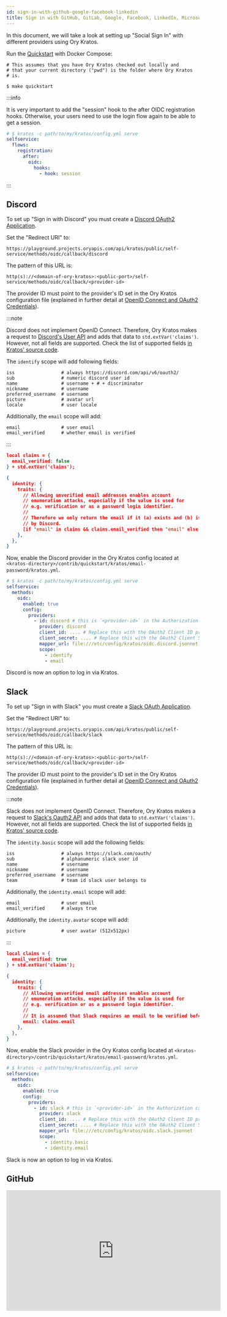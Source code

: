 ```yaml
---
id: sign-in-with-github-google-facebook-linkedin
title: Sign in with GitHub, GitLab, Google, Facebook, LinkedIn, Microsoft ...
---
```


In this document, we will take a look at setting up "Social Sign In" with
different providers using Ory Kratos.

Run the [Quickstart](../quickstart.mdx) with Docker Compose:

```shell script
# This assumes that you have Ory Kratos checked out locally and
# that your current directory ("pwd") is the folder where Ory Kratos
# is.

$ make quickstart
```

:::info

It is very important to add the "session" hook to the after OIDC registration
hooks. Otherwise, your users need to use the login flow again to be able to get
a session.

```yaml title="path/to/my/kratos/config.yml"
# $ kratos -c path/to/my/kratos/config.yml serve
selfservice:
  flows:
    registration:
      after:
        oidc:
          hooks:
            - hook: session
```

:::

## Discord

To set up "Sign in with Discord" you must create a
[Discord OAuth2 Application](https://discord.com/developers/docs/topics/oauth2).

Set the "Redirect URI" to:

```
https://playground.projects.oryapis.com/api/kratos/public/self-service/methods/oidc/callback/discord
```

The pattern of this URL is:

```
http(s)://<domain-of-ory-kratos>:<public-port>/self-service/methods/oidc/callback/<provider-id>
```

The provider ID must point to the provider's ID set in the Ory Kratos
configuration file (explained in further detail at
[OpenID Connect and OAuth2 Credentials](../concepts/credentials/openid-connect-oidc-oauth2.mdx)).

:::note

Discord does not implement OpenID Connect. Therefore, Ory Kratos makes a request
to
[Discord's User API](https://discord.com/developers/docs/resources/user#get-current-user)
and adds that data to `std.extVar('claims')`. However, not all fields are
supported. Check the list of supported fields
[in Kratos' source code](https://github.com/ory/kratos/blob/v0.5.1-alpha.1/selfservice/strategy/oidc/provider_discord.go#L81-L91).

The `identify` scope will add following fields:

```text
iss                 # always https://discord.com/api/v6/oauth2/
sub                 # numeric discord user id
name                # username + # + discriminator
nickname            # username
preferred_username  # username
picture             # avatar url
locale              # user locale
```

Additionally, the `email` scope will add:

```text
email               # user email
email_verified      # whether email is verified
```

:::

```json title="contrib/quickstart/kratos/email-password/oidc.discord.jsonnet"
local claims = {
  email_verified: false
} + std.extVar('claims');

{
  identity: {
    traits: {
      // Allowing unverified email addresses enables account
      // enumeration attacks, especially if the value is used for
      // e.g. verification or as a password login identifier.
      //
      // Therefore we only return the email if it (a) exists and (b) is marked verified
      // by Discord.
      [if "email" in claims && claims.email_verified then "email" else null]: claims.email,
    },
  },
}
```

Now, enable the Discord provider in the Ory Kratos config located at
`<kratos-directory>/contrib/quickstart/kratos/email-password/kratos.yml`.

```yaml title="contrib/quickstart/kratos/email-password/kratos.yml"
# $ kratos -c path/to/my/kratos/config.yml serve
selfservice:
  methods:
    oidc:
      enabled: true
      config:
        providers:
          - id: discord # this is `<provider-id>` in the Authorization callback URL. DO NOT CHANGE IT ONCE SET!
            provider: discord
            client_id: .... # Replace this with the OAuth2 Client ID provided by Discord
            client_secret: .... # Replace this with the OAuth2 Client Secret provided by Discord
            mapper_url: file:///etc/config/kratos/oidc.discord.jsonnet
            scope:
              - identify
              - email
```

Discord is now an option to log in via Kratos.

## Slack

To set up "Sign in with Slack" you must create a
[Slack OAuth Application](https://api.slack.com/apps).

Set the "Redirect URI" to:

```
https://playground.projects.oryapis.com/api/kratos/public/self-service/methods/oidc/callback/slack
```

The pattern of this URL is:

```
http(s)://<domain-of-ory-kratos>:<public-port>/self-service/methods/oidc/callback/<provider-id>
```

The provider ID must point to the provider's ID set in the Ory Kratos
configuration file (explained in further detail at
[OpenID Connect and OAuth2 Credentials](../concepts/credentials/openid-connect-oidc-oauth2.mdx)).

:::note

Slack does not implement OpenID Connect. Therefore, Ory Kratos makes a request
to [Slack's Oauth2 API](https://api.slack.com/methods/users.identity) and adds
that data to `std.extVar('claims')`. However, not all fields are supported.
Check the list of supported fields
[in Kratos' source code](https://github.com/ory/kratos/blob/master/selfservice/strategy/oidc/provider_slack.go).

The `identity.basic` scope will add the following fields:

```text
iss                 # always https://slack.com/oauth/
sub                 # alphanumeric slack user id
name                # username
nickname            # username
preferred_username  # username
team                # team id slack user belongs to
```

Additionally, the `identity.email` scope will add:

```text
email               # user email
email_verified      # always true
```

Additionally, the `identity.avatar` scope will add:

```text
picture             # user avatar (512x512px)
```

:::

```json title="contrib/quickstart/kratos/email-password/oidc.discord.jsonnet"
local claims = {
  email_verified: true
} + std.extVar('claims');

{
  identity: {
    traits: {
      // Allowing unverified email addresses enables account
      // enumeration attacks, especially if the value is used for
      // e.g. verification or as a password login identifier.
      //
      // It is assumed that Slack requires an email to be verified before accessible via OAuth (because they don't provide a email_verified field).
      email: claims.email
    },
  },
}
```

Now, enable the Slack provider in the Ory Kratos config located at
`<kratos-directory>/contrib/quickstart/kratos/email-password/kratos.yml`.

```yaml title="contrib/quickstart/kratos/email-password/kratos.yml"
# $ kratos -c path/to/my/kratos/config.yml serve
selfservice:
  methods:
    oidc:
      enabled: true
      config:
        providers:
          - id: slack # this is `<provider-id>` in the Authorization callback URL. DO NOT CHANGE IT ONCE SET!
            provider: slack
            client_id: .... # Replace this with the OAuth2 Client ID provided by Slack
            client_secret: .... # Replace this with the OAuth2 Client Secret provided by Slack
            mapper_url: file:///etc/config/kratos/oidc.slack.jsonnet
            scope:
              - identity.basic
              - identity.email
```

Slack is now an option to log in via Kratos.

## GitHub

<iframe
  width="560"
  height="315"
  src="https://www.youtube.com/embed/Hz_dP5c_qvc"
  frameborder="0"
  allowfullscreen
/>

To set up "Sign in with GitHub" you must create either a
[GitHub OAuth2 Client](https://developer.github.com/apps/building-oauth-apps/creating-an-oauth-app/)
or
[GitHub App Client](https://docs.github.com/en/developers/apps/building-github-apps/creating-a-github-app).

Set the "Authorization callback URL" to:

```
https://playground.projects.oryapis.com/api/kratos/public/self-service/methods/oidc/callback/github
```

The pattern of this URL is:

```
http(s)://<domain-of-ory-kratos>:<public-port>//self-service/methods/oidc/callback/<provider-id>
```

The provider ID must point to the provider's ID set in the Ory Kratos
configuration file (explained in further detail at
[OpenID Connect and OAuth2 Credentials](../concepts/credentials/openid-connect-oidc-oauth2.mdx)).

:::note

GitHub does not implement OpenID Connect. Therefore, Ory Kratos makes a request
to
[GitHub's User API](https://developer.github.com/v3/users/#get-the-authenticated-user)
and adds that data to `std.extVar('claims')`. Check out what data is available
at
[GitHub's Scope Docs](https://developer.github.com/apps/building-oauth-apps/understanding-scopes-for-oauth-apps/).
However, not all GitHub fields are supported. Check the list of supported fields
[in Kratos' source code](https://github.com/ory/kratos/blob/v0.2.1-alpha.1/selfservice/strategy/oidc/provider_github.go#L72-L98).

Only for `Github Oauth2` as `GitHub App` does not have scope. See the
[Differences between GitHub Apps and OAuth2](https://docs.github.com/en/developers/apps/getting-started-with-apps/differences-between-github-apps-and-oauth-apps)

:::

As explained in
[OpenID Connect and OAuth2 Credentials](../concepts/credentials/openid-connect-oidc-oauth2.mdx),
you must also create a Jsonnet code snippet for the provider. Save the code in
`<kratos-directory>/contrib/quickstart/kratos/email-password/oidc.github.jsonnet`.
The following JsonNet takes `email_primary` and maps it to `traits.email`:

```json title="contrib/quickstart/kratos/email-password/oidc.github.jsonnet"
local claims = {
  email_verified: false
} + std.extVar('claims');

{
  identity: {
    traits: {
      // Allowing unverified email addresses enables account
      // enumeration attacks, especially if the value is used for
      // e.g. verification or as a password login identifier.
      //
      // Therefore we only return the email if it (a) exists and (b) is marked verified
      // by GitHub.
      [if "email" in claims && claims.email_verified then "email" else null]: claims.email,
    },
  },
}
```

For `GitHub App` use `github-app` and for `GitHub OAuth2` use `github`

Now, enable the GitHub OAuth2 provider in the Ory Kratos config located at
`<kratos-directory>/contrib/quickstart/kratos/email-password/kratos.yml`.

```yaml title="contrib/quickstart/kratos/email-password/kratos.yml"
# $ kratos -c path/to/my/kratos/config.yml serve
selfservice:
  methods:
    oidc:
      enabled: true
      config:
        providers:
          - id: github # this is `<provider-id>` in the Authorization callback URL. DO NOT CHANGE IT ONCE SET!
            provider: github
            client_id: .... # Replace this with the OAuth2 Client ID provided by GitHub
            client_secret: .... # Replace this with the OAuth2 Client Secret provided by GitHub
            mapper_url: file:///etc/config/kratos/oidc.github.jsonnet
            scope:
              - user:email
```

Or enable the GitHub App provider in the Ory Kratos config located at
`<kratos-directory>/contrib/quickstart/kratos/email-password/kratos.yml`.

```yaml title="contrib/quickstart/kratos/email-password/kratos.yml"
# $ kratos -c path/to/my/kratos/config.yml serve
selfservice:
  methods:
    oidc:
      enabled: true
      config:
        providers:
          - id: github # this is `<provider-id>` in the Authorization callback URL. DO NOT CHANGE IT ONCE SET!
            provider: github-app
            client_id: .... # Replace this with the OAuth2 Client ID provided by GitHub
            client_secret: .... # Replace this with the OAuth2 Client Secret provided by GitHub
            mapper_url: file:///etc/config/kratos/oidc.github.jsonnet
```

Next, open the login endpoint of the SecureApp and you should see the GitHub
Login option!

## GitLab

To set up "Sign in with GitLab" you must create a
[GitLab OAuth2 Application](https://docs.gitlab.com/ee/integration/oauth_provider.html#adding-an-application-through-the-profile).

Set the "Redirect URI" to:

```
https://playground.projects.oryapis.com/api/kratos/public/self-service/methods/oidc/callback/gitlab
```

The pattern of this URL is:

```
http(s)://<domain-of-ory-kratos>:<public-port>/self-service/methods/oidc/callback/<provider-id>
```

:::note

While you can use
[GitLab as an OIDC identity provider](https://docs.gitlab.com/ee/integration/openid_connect_provider.html),
GitLab only returns the sub and sub_legacy claims in the ID token. Therefore,
Ory Kratos makes a request to
[GitLab's /oauth/userinfo API](https://gitlab.com/oauth/userinfo) and adds the
user info to `std.extVar('claims')`.

:::

```json title="contrib/quickstart/kratos/email-password/oidc.gitlab.jsonnet"
local claims = {
  email_verified: false
} + std.extVar('claims');

{
  identity: {
    traits: {
      // Allowing unverified email addresses enables account
      // enumeration attacks, especially if the value is used for
      // e.g. verification or as a password login identifier.
      //
      // Therefore we only return the email if it (a) exists and (b) is marked verified
      // by GitLab.
      [if "email" in claims && claims.email_verified then "email" else null]: claims.email,
    },
  },
}
```

Now, enable the GitLab provider in the Ory Kratos config located at
`<kratos-directory>/contrib/quickstart/kratos/email-password/kratos.yml`.

```yaml title="contrib/quickstart/kratos/email-password/kratos.yml"
# $ kratos -c path/to/my/kratos/config.yml serve
selfservice:
  methods:
    oidc:
      enabled: true
      config:
        providers:
          - id: gitlab # this is `<provider-id>` in the Authorization callback URL. DO NOT CHANGE IT ONCE SET!
            provider: gitlab
            client_id: .... # Replace this with the OAuth2 Client ID provided by GitLab
            client_secret: .... # Replace this with the OAuth2 Client Secret provided by GitLab
            mapper_url: file:///etc/config/kratos/oidc.gitlab.jsonnet
            scope:
              - read_user
              - openid
              - profile
              - email
```

GitLab is now an option to log in via Kratos.

## Auth0

To set up "Sign in with Auth0" you must create an
[Auth0 Application for your Auth0 Tenant](https://auth0.com/docs/applications).
Note that the endpoint for the application starts with your Tenant's name. e.g.
`myAuth0Tenant.auth0.com`. This will be the `IssuerURL` you will use when
configuring the OIDC connection.

Set the "Redirect URI" to:

```
https://playground.projects.oryapis.com/api/kratos/public/self-service/methods/oidc/callback/gitlab
```

The pattern of this URL is:

```
http(s)://<domain-of-ory-kratos>:<public-port>/self-service/methods/oidc/callback/<provider-id>
```

:::note

While you can use
[Auth0 as an OIDC identity provider](https://docs.gitlab.com/ee/integration/openid_connect_provider.html),
Auth0 only returns the sub and sub_legacy claims in the ID token. Therefore, Ory
Kratos makes a request to
[Auth0's /userinfo API](https://auth0.com/docs/api/authentication?http#user-profile)
and adds the user info to `std.extVar('claims')`.

:::

```json title="contrib/quickstart/kratos/email-password/oidc.auth0.jsonnet"
local claims = {
  email_verified: false
} + std.extVar('claims');

{
  identity: {
    traits: {
      // Allowing unverified email addresses enables account
      // enumeration attacks, especially if the value is used for
      // e.g. verification or as a password login identifier.
      //
      // Therefore we only return the email if it (a) exists and (b) is marked verified
      // by Auth0.
      [if "email" in claims && claims.email_verified then "email" else null]: claims.email,
      username: claims.nickname,
    },
  },
}
```

Now, enable the Auth0 provider in the Ory Kratos config located at
`<kratos-directory>/contrib/quickstart/kratos/email-password/kratos.yml`. Note
that the `issuer_url` needs to be the top-level domain for your Auth0
application. This can be found by going to the Auth0 application page and
choosing `Settings` then `Advanced Settings` then `Endpoints`. In general, the
endpoint is of the form `myAuth0Tenant.auth0.com` (where `myAuth0Tenant` is the
name of your tenant).

```yaml title="contrib/quickstart/kratos/email-password/kratos.yml"
# $ kratos -c path/to/my/kratos/config.yml serve
selfservice:
  methods:
    oidc:
      enabled: true
      config:
        providers:
          - id: auth0 # this is `<provider-id>` in the Authorization callback URL. DO NOT CHANGE IT ONCE SET!
            provider: auth0
            client_id: .... # Replace this with the OAuth2 Client ID provided by Auth0
            client_secret: .... # Replace this with the OAuth2 Client Secret provided by Auth0
            mapper_url: file:///etc/config/kratos/oidc.auth0.jsonnet
            issuer_url: .... # Replace this with the endpoint of the Auth0 tenant.
            scope:
              - openid
              - profile
              - email
```

Auth0 is now an option to log in via Kratos.

## Microsoft

This will enable you to log in using any Azure AD directory - Multitenant and
personal Microsoft accounts (e.g. Skype, Xbox) depending on the settings made
when creating the application in Azure AD.

#### Creating an Application in Azure AD

To set up "Sign in with Microsoft" you must first
[register an application with the Microsoft identity platform](https://docs.microsoft.com/en-us/azure/active-directory/develop/quickstart-register-app).

Select "Web" as the "Redirect URI" type, and set the URI to:

```
http(s)://<domain-of-ory-kratos>:<public-port>//self-service/methods/oidc/callback/<provider-id>
```

After the "App Registration" is created, make note of the `Application ID` and
`Directory ID` on top of the Overview page. To create the client secret,
navigate to "Certificates & secrets" and click "+ New client secret". Remember
to copy the secret value as it will only be shown once.

#### Configuring Kratos

Create a Jsonnet claims mapper as described in
[OpenID Connect and OAuth2 Credentials](../concepts/credentials/openid-connect-oidc-oauth2.mdx).
Save the code in
`<kratos-directory>/contrib/quickstart/kratos/email-password/oidc.microsoft.jsonnet`.

```json title="contrib/quickstart/kratos/email-password/oidc.microsoft.jsonnet"
local claims = std.extVar('claims');
{
  identity: {
    traits: {
      // Allowing unverified email addresses enables account
      // enumeration attacks, especially if the value is used for
      // e.g. verification or as a password login identifier.
      //
      // If connecting only to your organization (one tenant), claims.email is safe to use if you have not actively disabled e-mail verification during signup.
      //
      // The email might be empty if the account is not linked to an email address.
      // For a human readable identifier, consider using the "preferred_username" claim.
      [if "email" in claims then "email" else null]: claims.email,
    },
  },
}
```

Enable the Microsoft provider in the Ory Kratos config located at
`<kratos-directory>/contrib/quickstart/kratos/email-password/kratos.yml`.

```yaml title="contrib/quickstart/kratos/email-password/kratos.yml"
selfservice:
  methods:
    oidc:
      enabled: true
      config:
        providers:
          - id: microsoft # this is `<provider-id>` in the Authorization callback URL. DO NOT CHANGE IT ONCE SET!
            provider: microsoft
            client_id: .... # Replace this with the Application ID from the App Registration
            client_secret: .... # Replace this with the generated Secret value from the App Registration
            tenant: .... # Replace this with the Tenant of your choice (see below)
            mapper_url: file:///etc/config/kratos/oidc.microsoft.jsonnet
            scope:
              - profile
              - email
```

Azure AD is now an option to log in to Ory Kratos.

##### Choosing Tenant

There are two ways to use the `microsoft` provider for authentication:

1. For authenticating users in a single Azure AD Directory (organization), set
   the `tenant` value to either the `Directory ID` from the "App Registration"
   page, or the organization domain. E.g. `8eaef023-2b34-4da1-9baa-8bc8c9d6a490`
   or `contoso.onmicrosoft.com`.
2. For authenticating any user in the Microsoft identity platform, set the
   `tenant` value to either:

- `organizations` to allow users with work or school accounts, or
- `consumers` to allow users with personal accounts, or
- `common` to allow both kind of accounts.

## Twitch

To set up "Sign in with Twitch" you must create a
[Twitch OAuth2 Application](https://dev.twitch.tv/docs/authentication#registration).

Set the "Redirect URI" to:

```
https://playground.projects.oryapis.com/api/kratos/public/self-service/methods/oidc/callback/twitch
```

The pattern of this URL is:

```
http(s)://<domain-of-ory-kratos>:<public-port>/self-service/methods/oidc/callback/<provider-id>
```

The provider ID must point to the provider's ID set in the Ory Kratos
configuration file (explained in further detail at
[OpenID Connect and OAuth2 Credentials](../concepts/credentials/openid-connect-oidc-oauth2.mdx)).

As explained in
[OpenID Connect and OAuth2 Credentials](../concepts/credentials/openid-connect-oidc-oauth2.mdx),
you must also create a Jsonnet code snippet for the provider. Save the code in
`<kratos-directory>/contrib/quickstart/kratos/email-password/oidc.twitch.jsonnet`.

```json title="contrib/quickstart/kratos/email-password/oidc.twitch.jsonnet"
local claims = {
  email_verified: false
} + std.extVar('claims');

{
  identity: {
    traits: {
      // Allowing unverified email addresses enables account
      // enumeration attacks, especially if the value is used for
      // e.g. verification or as a password login identifier.
      //
      // Therefore we only return the email if it (a) exists and (b) is marked verified
      // by Twitch.
      [if "email" in claims && claims.email_verified then "email" else null]: claims.email,
    },
  },
}
```

Now, enable the Twitch provider in the Ory Kratos config located at
`<kratos-directory>/contrib/quickstart/kratos/email-password/kratos.yml`.

```yaml title="contrib/quickstart/kratos/email-password/kratos.yml"
# $ kratos -c path/to/my/kratos/config.yml serve
selfservice:
  methods:
    oidc:
      enabled: true
      config:
        providers:
          - id: twitch # this is `<provider-id>` in the Authorization callback URL. DO NOT CHANGE IT ONCE SET!
            provider: generic
            client_id: .... # Replace this with the OAuth2 Client ID provided by Twitch
            client_secret: .... # Replace this with the OAuth2 Client Secret provided by Twitch
            issuer_url: https://id.twitch.tv/oauth2
            mapper_url: file:///etc/config/kratos/oidc.twitch.jsonnet
            scope:
              - openid
              - user:read:email # required for email and email_verified claims in the near future
            requested_claims: # explicitly request email and email_verified claims because twitch doesn't add them by default
              id_token:
                email:
                  essential: true
                email_verified:
                  essential: true
```

Next, open the login endpoint of the SecureApp and you should see the Twitch
Login option!

## Facebook

**Create Facebook Application**

To set up "Sign in with Facebook" you first need a
[Facebook Developer Account](https://developers.facebook.com/docs/development/register).

Create a
[Facebook OAuth2 Application](https://developers.facebook.com/docs/development/create-an-app).

Add a "Facebook Login" product to this application.

Select "Settings" in the Products menu.

Set the "Valid OAuth Redirect URIs" to:

```
https://127.0.0.1:4433/self-service/methods/oidc/callback/facebook
```

The pattern of this URL is:

```
https://<domain-of-ory-kratos>:<public-port>/self-service/methods/oidc/callback/<provider-id>
```

Facebook requires HTTPS redirect URIs!

:::note

While you can use
[Facebook as an OIDC identity provider](https://developers.facebook.com/docs/facebook-login/),
Facebook only returns access_token and not id_token. Therefore, Ory Kratos makes
a request to
[Facebook's graph.facebook.com/me API](https://graph.facebook.com/me) and adds
the user info to `std.extVar('claims')`.

:::

**Configuring Kratos**

Create a Jsonnet claims mapper as described in
[OpenID Connect and OAuth2 Credentials](../concepts/credentials/openid-connect-oidc-oauth2.mdx).
Save the code in
`<kratos-directory>/contrib/quickstart/kratos/email-password/oidc.facebook.jsonnet`.

```json title="contrib/quickstart/kratos/email-password/oidc.facebook.jsonnet"
local claims = std.extVar('claims');
{
  identity: {
    traits: {
      // Allowing unverified email addresses enables account
      // enumeration attacks, especially if the value is used for
      // e.g. verification or as a password login identifier.
      //
      // It is assumed that Facebook requires an email to be verified before accessible via OAuth (because they don't provide an email_verified field).
      //
      // The email might be empty if the user is not allowed to an email scope.
      [if "email" in claims then "email" else null]: claims.email,
    },
  },
}
```

Now, enable the Facebook provider in the Ory Kratos config located at
`<kratos-directory>/contrib/quickstart/kratos/email-password/kratos.yml`.

```yaml title="contrib/quickstart/kratos/email-password/kratos.yml"
# $ kratos -c path/to/my/kratos/config.yml serve
selfservice:
  methods:
    oidc:
      enabled: true
      config:
        providers:
          - id: facebook # this is `<provider-id>` in the Authorization callback URL. DO NOT CHANGE IT ONCE SET!
            provider: facebook
            client_id: .... # Replace this with the OAuth2 Client ID provided by Facebook app
            client_secret: .... # Replace this with the OAuth2 Client Secret provided by Facebook app
            mapper_url: file:///etc/config/kratos/oidc.facebook.jsonnet
            scope:
              - email # required for email and email_verified claims in the near future
                # other supported scopes: user_gender, user_birthday
```

Next, open the login endpoint of the SecureApp and you should see the Facebook
Login option!

## Google

**Set up on Google Cloud Platform**

1. Create an
   [OAuth consent screen](https://console.cloud.google.com/apis/credentials/consent)
2. Create
   [OAuth 2.0 Client IDs](https://console.cloud.google.com/apis/credentials)

In the new _OAuth 2.0 Client ID_, you will need the `Client ID` and
`Client secret`.

**Configuring Kratos**

Create a Jsonnet claims mapper as described in
[OpenID Connect and OAuth2 Credentials](../concepts/credentials/openid-connect-oidc-oauth2.mdx).
Save the code in
`<kratos-directory>/contrib/quickstart/kratos/email-password/oidc.google.jsonnet`.

```json title="contrib/quickstart/kratos/email-password/oidc.google.jsonnet"
local claims = {
  email_verified: true
} + std.extVar('claims');

{
  identity: {
    traits: {
      [if "email" in claims && claims.email_verified then "email" else null]: claims.email,
      // additional claims
      // please also see the `Google specific claims` section
      first_name: claims.given_name,
      last_name: claims.family_name,
      [if "hd" in claims && claims.email_verified then "hd" else null]: claims.hd,
    },
  },
}
```

Now, enable the Google provider in the Ory Kratos config located at
`<kratos-directory>/contrib/quickstart/kratos/email-password/kratos.yml`.

```yaml title="contrib/quickstart/kratos/email-password/kratos.yml"
# $ kratos -c path/to/my/kratos/config.yml serve
selfservice:
  methods:
    oidc:
      enabled: true
      config:
        providers:
          - id: google # this is `<provider-id>` in the Authorization callback URL. DO NOT CHANGE IT ONCE SET!
            provider: google
            client_id: .... # Replace this with the OAuth2 Client ID
            client_secret: .... # Replace this with the OAuth2 Client secret
            mapper_url: file:///etc/config/kratos/oidc.google.jsonnet
            scope:
              - email
              - profile
              # other supported scopes can be found in Google OAuth 2.0 dev docs
            requested_claims:
              id_token:
                email:
                  essential: true
                email_verified:
                  essential: true
                given_name:
                  essential: true
                family_name: null
                hd: null # If you want the G Suite domain
```

**Google-specific claims**

- `hd`: The hosted G Suite domain of the user. Provided only if the user belongs
  to a hosted domain. For a given email account with a custom domain
  `example.com` - `user1@example.com` would produce `example.com` in the `hd`
  claim.

Please look at the Google developer documentation which can be found
[here](https://developers.google.com/identity/protocols/oauth2/openid-connect#an-id-tokens-payload)
.

## VK

**Create VK Application**

Create a [VK OAuth2 Application](https://vk.com/apps?act=manage).

Select "Create"

Select "Platform: Website"

Set the "Website address" to:

```
https://127.0.0.1:4433
```

Set the "Base domain" to:

```
127.0.0.1:4433
```

Select "Connect Website"

Set the "Authorized redirect URI" to:

```
https://127.0.0.1:4433/self-service/methods/oidc/callback/vk
```

The pattern of this URL is:

```
https://<domain-of-ory-kratos>:<public-port>/self-service/methods/oidc/callback/<provider-id>
```

:::note

While you can use
[VK as an OIDC identity provider](https://vk.com/dev/authcode_flow_user), VK
only returns access_token and not id_token. Therefore, Ory Kratos makes a
request to [VK's API](https://vk.com/dev/users.get) and adds the user info to
`std.extVar('claims')`.

:::

**Configuring Kratos**

Create a Jsonnet claims mapper as described in
[OpenID Connect and OAuth2 Credentials](../concepts/credentials/openid-connect-oidc-oauth2.mdx).
Save the code in
`<kratos-directory>/contrib/quickstart/kratos/email-password/oidc.vk.jsonnet`.

```json title="contrib/quickstart/kratos/email-password/oidc.vk.jsonnet"
local claims = std.extVar('claims');
{
  identity: {
    traits: {
      // VK don't provide an email_verified field.
      //
      // The email might be empty if the user is not allowed to an email scope.
      [if "email" in claims then "email" else null]: claims.email,
    },
  },
}
```

Now, enable the VK provider in the Ory Kratos config located at
`<kratos-directory>/contrib/quickstart/kratos/email-password/kratos.yml`.

```yaml title="contrib/quickstart/kratos/email-password/kratos.yml"
# $ kratos -c path/to/my/kratos/config.yml serve
selfservice:
  methods:
    oidc:
      enabled: true
      config:
        providers:
          - id: vk # this is `<provider-id>` in the Authorization callback URL. DO NOT CHANGE IT ONCE SET!
            provider: vk
            client_id: .... # Replace this with the OAuth2 Client ID provided by VK app
            client_secret: .... # Replace this with the OAuth2 Client Secret provided by VK app
            mapper_url: file:///etc/config/kratos/oidc.vk.jsonnet
            scope:
              - email # required for email and email_verified claims in the near future
```

Next, open the login endpoint of the SecureApp and you should see the VK Login
option!

## Yandex

**Create Yandex Application**

Create a
[Yandex OAuth2 Application](https://yandex.com/dev/oauth/doc/dg/tasks/register-client.html).

Select "Platforms: Web services"

Set the "Website address" to:

```
https://127.0.0.1:4433
```

Select "Connect Website"

Set the "Callback URI" to:

```
https://127.0.0.1:4433/self-service/methods/oidc/callback/yandex
```

The pattern of this URL is:

```
https://<domain-of-ory-kratos>:<public-port>/self-service/methods/oidc/callback/<provider-id>
```

:::note

While you can use
[Yandex as an OIDC identity provider](https://yandex.com/dev/oauth/doc/dg/concepts/about.html),
Yandex only returns access_token and not id_token. Therefore, Ory Kratos makes a
request to
[Yandex's API](https://yandex.com/dev/passport/doc/dg/reference/request.html)
and adds the user info to `std.extVar('claims')`.

:::

**Configuring Kratos**

Create a Jsonnet claims mapper as described in
[OpenID Connect and OAuth2 Credentials](../concepts/credentials/openid-connect-oidc-oauth2.mdx).
Save the code in
`<kratos-directory>/contrib/quickstart/kratos/email-password/oidc.yandex.jsonnet`.

```json title="contrib/quickstart/kratos/email-password/oidc.yandex.jsonnet"
local claims = std.extVar('claims');
{
  identity: {
    traits: {
      // Yandex don't provide an email_verified field.
      //
      // The email might be empty if the user is not allowed to an email scope.
      [if "email" in claims then "email" else null]: claims.email,
    },
  },
}
```

Now, enable the Yandex provider in the Ory Kratos config located at
`<kratos-directory>/contrib/quickstart/kratos/email-password/kratos.yml`.

```yaml title="contrib/quickstart/kratos/email-password/kratos.yml"
# $ kratos -c path/to/my/kratos/config.yml serve
selfservice:
  methods:
    oidc:
      enabled: true
      config:
        providers:
          - id: yandex # this is `<provider-id>` in the Authorization callback URL. DO NOT CHANGE IT ONCE SET!
            provider: yandex
            client_id: .... # Replace this with the OAuth2 Client ID provided by Yandex app
            client_secret: .... # Replace this with the OAuth2 Client Secret provided by Yandex app
            mapper_url: file:///etc/config/kratos/oidc.yandex.jsonnet
```

Next, open the login endpoint of the SecureApp and you should see the Yandex
Login option!

## Apple

To set up "Sign in with Apple" you must
[create an app, a service, and a private key](https://developer.okta.com/blog/2019/06/04/what-the-heck-is-sign-in-with-apple#create-an-app-id).

Set the "Redirect URI" to:

```
https://playground.projects.oryapis.com/api/kratos/public/self-service/methods/oidc/callback/apple
```

Due to implementation constraints, the provider ID at the end of this address
cannot be changed.

The pattern of this URL is:

```
http(s)://<domain-of-ory-kratos>:<public-port>/self-service/methods/oidc/callback/<provider-id>
```

The provider ID must point to the provider's ID set in the Ory Kratos
configuration file (explained in further detail at
[OpenID Connect and OAuth2 Credentials](../concepts/credentials/openid-connect-oidc-oauth2.mdx)).

As explained in
[OpenID Connect and OAuth2 Credentials](../concepts/credentials/openid-connect-oidc-oauth2.mdx),
you must also create a Jsonnet code snippet for the provider. Save the code in
`<kratos-directory>/contrib/quickstart/kratos/email-password/oidc.apple.jsonnet`.

```json title="contrib/quickstart/kratos/email-password/oidc.apple.jsonnet"
local claims = {
  email_verified: false
} + std.extVar('claims');

{
  identity: {
    traits: {
      // Allowing unverified email addresses enables account
      // enumeration attacks, especially if the value is used for
      // e.g. verification or as a password login identifier.
      //
      // Therefore we only return the email if it (a) exists and (b) is marked verified
      // by Apple.
      [if "email" in claims && claims.email_verified then "email" else null]: claims.email,
    },
  },
}
```

Now, enable the Apple provider in the Ory Kratos config located at
`<kratos-directory>/contrib/quickstart/kratos/email-password/kratos.yml`.

```yaml title="contrib/quickstart/kratos/email-password/kratos.yml"
# $ kratos -c path/to/my/kratos/config.yml serve
selfservice:
  methods:
    oidc:
      enabled: true
      config:
        providers:
          - id: apple # this is `<provider-id>` in the Authorization callback URL. It should be "apple"
            provider: apple
            client_id: .... # Replace this with the Services ID provided by Apple
            team_id: .... # Replace this with the Team ID provided by Apple
            private_key_id: .... # Replace this with the private key identifier generated by Apple
            private_key: |
              -----BEGIN PRIVATE KEY-----
              .... # Replace this with the content of the private key downloaded from Apple
              -----END PRIVATE KEY-----
            mapper_url: file:///etc/config/kratos/oidc.apple.jsonnet
            scope:
              - email
```

Next, open the login endpoint of the SecureApp and you should see the Apple
Login option!

## Spotify

To set up "Sign in with Spotify" you must create an
[Spotify Application](https://developer.spotify.com/dashboard/applications).

Set the "Redirect URI" to:

```
https://playground.projects.oryapis.com/api/kratos/public/self-service/methods/oidc/callback/spotify
```

The pattern of this URL is:

```
http(s)://<domain-of-ory-kratos>:<public-port>/self-service/methods/oidc/callback/<provider-id>
```

:::note

While Spotify
[provides an OIDC discovery URL](https://accounts.spotify.com/.well-known/openid-configuration),
Spotify does not support the `openid` claim and only returns an access token.
Therefore, Ory Kratos makes a request to
[Spotify's /me API](https://developer.spotify.com/documentation/web-api/reference/#/operations/get-current-users-profile)
and adds the user info to `std.extVar('claims')`.

:::

```json title="contrib/quickstart/kratos/email-password/oidc.spotify.jsonnet"
# claims contains all the data sent by the upstream.
local claims = std.extVar('claims');

{
  identity: {
    traits: {
      email: claims.email
    },
  },
}
```

Now, enable the Spotify provider in the Ory Kratos config located at
`<kratos-directory>/contrib/quickstart/kratos/email-password/kratos.yml`.

```yaml title="contrib/quickstart/kratos/email-password/kratos.yml"
# $ kratos -c path/to/my/kratos/config.yml serve
selfservice:
  methods:
    oidc:
      enabled: true
      config:
        providers:
          - id: spotify # this is `<provider-id>` in the Authorization callback URL. DO NOT CHANGE IT ONCE SET!
            provider: spotify
            client_id: .... # Replace this with the OAuth2 Client ID provided by Spotify
            client_secret: .... # Replace this with the OAuth2 Client Secret provided by Spotify
            mapper_url: file:///etc/config/kratos/oidc.spotify.jsonnet
            scope:
              - user-read-email
              - user-read-private
```

Spotify is now an option to log in via Kratos.

## LinkedIn

Connecting with other Social Sign In providers will be very similar to the
GitHub flow. If you've managed to do it, add to this document by writing it down
and making a PR! :)

## How to prevent `username already taken`

Sometimes the username returned by a provider is already taken in your
application. To prevent this you can add a random suffix (e.g. a number) to the
OIDC username. You can use the md5 function built in the
[jsonnet standard library](https://jsonnet.org/ref/stdlib.html). See the
following issue as well:
[Add random function to the jsonnet library](https://github.com/ory/kratos/issues/988).

## How to skip Social Login Link-Up

If multiple
[registration methods](../self-service/flows/user-registration.mdx) are
configured, users may be redirected to a social login provider to link the
accounts after the email verification. To skip this link-up add the session hook
after the registration method (e.g. `password`):

```
      after:
        password:
          hooks:
            - hook: session
```

## How Ory Kratos handles OIDC token

The OIDC token is not being saved in the Ory Kratos database, Ory Kratos
exchanges it for a session. For example:

- Ory Kratos starts the OIDC flow with Google.
- Google sends back the OIDC `id_token` (if successfully authenticated).
- Ory Kratos gets the user information from the `id_token` (specified in claims,
  default email, or username).
- Ory Kratos checks the database if the identity exists:
  :arrow_right: if yes, Ory Kratos returns a session token to the user.
  :arrow_right: if no, the identity is created and it returns a session token.
- The `id_token` from Google is discarded upon completion of the flow.

## Log in through social providers if the identifiers match

A user creates an account with the identifier `user@example.com`. When the same
user has an account at e.g. ACME using the same identifier `user@example.com`,
some providers offer the option to have the user login through ACME, even though
the user has not created the account using `Login with ACME`.

> Right now there's an explicit extra step to link them as default
> configuration. There is no way to login through them without linking if e.g.
> emails match.

:::warning

We strongly discourage this practice, consider the following scenario:

:::

- You have signed up using `user@example.com` to acme.com.
- The hacker knows this.
- The hacker creates a social login account (e.g. Google) with the email
  `user@example.com` and signs in on acme.com.
- Now the hacker is in your account.
